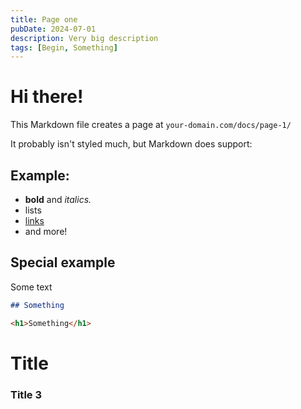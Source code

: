 ```yaml
---
title: Page one
pubDate: 2024-07-01
description: Very big description
tags: [Begin, Something]
---
```


# Hi there!

This Markdown file creates a page at `your-domain.com/docs/page-1/`

It probably isn't styled much, but Markdown does support:

## Example:

- **bold** and _italics._
- lists
- [links](https://astro.build)
- and more!

## Special example

Some text

```md
## Something

<h1>Something</h1>
```

# Title

### Title 3
